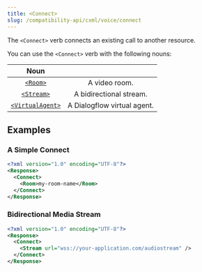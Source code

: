 ```yaml
---
title: <Connect>
slug: /compatibility-api/cxml/voice/connect
---
```



The `<Connect>` verb connects an existing call to another resource.

You can use the `<Connect>` verb with the following nouns:

|                    Noun                     |                             |
|:-------------------------------------------:|:---------------------------:|
|         [`<Room>`](./room-noun.mdx)         |        A video room.        |
|         [`<Stream>`](./stream.mdx)          |   A bidirectional stream.   |
| [`<VirtualAgent>`](./virtualagent-noun.mdx) | A Dialogflow virtual agent. |

## Examples

### A Simple Connect

<Tabs groupId="cxml-api">
  <TabItem value="XML">

```xml
<?xml version="1.0" encoding="UTF-8"?>
<Response>
  <Connect>
    <Room>my-room-name</Room>
  </Connect>
</Response>
```

  </TabItem>

</Tabs>

### Bidirectional Media Stream

<Tabs groupId="cxml-api">
  <TabItem value="XML">

```xml
<?xml version="1.0" encoding="UTF-8"?>
<Response>
  <Connect>
    <Stream url="wss://your-application.com/audiostream" />
  </Connect>
</Response>
```

  </TabItem>

</Tabs>
